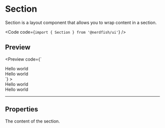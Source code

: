 
# Section

Section is a layout component that allows you to wrap content in a section.

<Code code={`import { Section } from '@nerdfish/ui'`} />

## Preview

<Preview
  code={`<Section>
  <div>Hello world</div>
  <div>Hello world</div>
</Section>`}
>
  <div className="space-y-2">
    <Section>
      <div>Hello world</div>
      <div>Hello world</div>
    </Section>
  </div>
</Preview>

---

## Properties

<Properties>
  <Property name="children" type="React.ReactNode" required>
    The content of the section.
  </Property>
</Properties>
